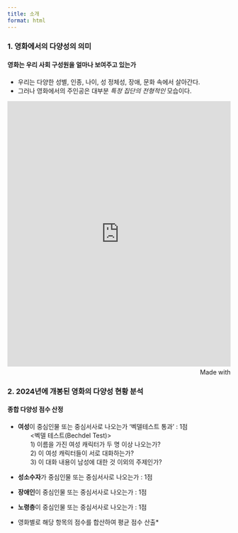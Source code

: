 ```yaml
---
title: 소개  
format: html
---
```







### 1. 영화에서의 다양성의 의미


#### 영화는 우리 사회 구성원을 얼마나 보여주고 있는가

- 우리는 다양한 성별, 인종, 나이, 성 정체성, 장애, 문화 속에서 살아간다.   
- 그러나 영화에서의 주인공은 대부분 *특정 집단의 전형적인* 모습이다.  

<iframe src='https://flo.uri.sh/visualisation/23862061/embed' title='Interactive or visual content' class='flourish-embed-iframe' frameborder='0' scrolling='no' style='width:100%;height:600px;' sandbox='allow-same-origin allow-forms allow-scripts allow-downloads allow-popups allow-popups-to-escape-sandbox allow-top-navigation-by-user-activation'></iframe><div style='width:100%!;margin-top:4px!important;text-align:right!important;'><a class='flourish-credit' href='https://public.flourish.studio/visualisation/23862061/?utm_source=embed&utm_campaign=visualisation/23862061' target='_top' style='text-decoration:none!important'><img alt='Made with Flourish' src='https://public.flourish.studio/resources/made_with_flourish.svg' style='width:105px!important;height:16px!important;border:none!important;margin:0!important;'> </a></div>

### 2. 2024년에 개봉된 영화의 다양성 현황 분석

#### 종합 다양성 점수 산정  

- **여성**이 중심인물 또는 중심서사로 나오는가 \rightarrow '벡델테스트 통과' : 1점  
&emsp;&emsp;<벡델 테스트(Bechdel Test)>  
&emsp;&emsp;1) 이름을 가진 여성 캐릭터가 두 명 이상 나오는가?  
&emsp;&emsp;2) 이 여성 캐릭터들이 서로 대화하는가?  
&emsp;&emsp;3) 이 대화 내용이 남성에 대한 것 이외의 주제인가?

- **성소수자**가 중심인물 또는 중심서사로 나오는가 : 1점  
- **장애인**이 중심인물 또는 중심서사로 나오는가 : 1점  
- **노령층**이 중심인물 또는 중심서사로 나오는가 : 1점  
 * 영화별로 해당 항목의 점수를 합산하여 평균 점수 산출*

